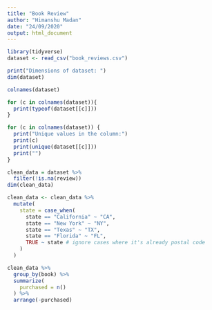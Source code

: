 ```yaml
---
title: "Book Review"
author: "Himanshu Madan"
date: "24/09/2020"
output: html_document
---
```

```r
library(tidyverse)
dataset <- read_csv("book_reviews.csv")
```

```r
print("Dimensions of dataset: ")
dim(dataset)

```
```r
colnames(dataset)

```
```r
for (c in colnames(dataset)){
  print(typeof(dataset[[c]]))
}
```

```r
for (c in colnames(dataset)) {
  print("Unique values in the column:")
  print(c)
  print(unique(dataset[[c]]))
  print("")
}
```

```r
clean_data = dataset %>% 
  filter(!is.na(review))
dim(clean_data)
```

```r
clean_data <- clean_data %>% 
  mutate(
    state = case_when(
      state == "California" ~ "CA",
      state == "New York" ~ "NY",
      state == "Texas" ~ "TX",
      state == "Florida" ~ "FL",
      TRUE ~ state # ignore cases where it's already postal code
    )
  )
```

```r
clean_data %>% 
  group_by(book) %>% 
  summarize(
    purchased = n()
  ) %>% 
  arrange(-purchased)
```

